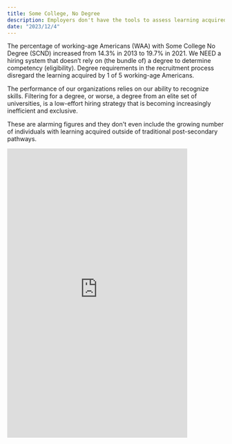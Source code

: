 ```yaml
---
title: Some College, No Degree
description: Employers don't have the tools to assess learning acquired by 20% of working-age Americans
date: "2023/12/4"
---
```

The percentage of working-age Americans (WAA) with Some College No Degree (SCND) increased from 14.3% in 2013 to 19.7% in 2021. We NEED a hiring system that doesn’t rely on (the bundle of) a degree to determine competency (eligibility). Degree requirements in the recruitment process disregard the learning acquired by 1 of 5 working-age Americans.

The performance of our organizations relies on our ability to recognize skills. Filtering for a degree, or worse, a degree from an elite set of universities, is a low-effort hiring strategy that is becoming increasingly inefficient and exclusive.

These are alarming figures and they don't even include the growing number of individuals with learning acquired outside of traditional post-secondary pathways.

<iframe width="417" height="669" frameborder="0" scrolling="no" src="https://docs.google.com/spreadsheets/d/e/2PACX-1vSy_KAEEBhOwBgOxChVnhPoCIvS_QtuVCqFnEsx1NhfsSzoUZ8ZF6MKUvjCwbAOUAYSpm5FKd1a67a6/pubhtml?gid=0&amp;single=true&amp;widget=true&amp;headers=false"></iframe>
